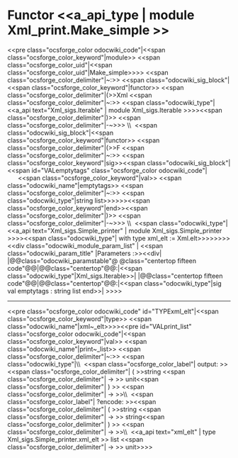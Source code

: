 =Functor <<a_api_type | module Xml_print.Make_simple >> =
<<pre class="ocsforge_color odocwiki_code"|<<span class="ocsforge_color_keyword"|module>> <<span class="ocsforge_color_uid"|<<span class="ocsforge_color_uid"|Make_simple>>>> <<span class="ocsforge_color_delimiter"|~:>> <<span class="odocwiki_sig_block"|<<span class="ocsforge_color_keyword"|functor>> <<span class="ocsforge_color_delimiter"|(>>Xml <<span class="ocsforge_color_delimiter"|~:>> <<span class="odocwiki_type"|<<a_api text="Xml_sigs.Iterable" | module Xml_sigs.Iterable >>>><<span class="ocsforge_color_delimiter"|)>> <<span class="ocsforge_color_delimiter"|-~>>> \\  <<span class="odocwiki_sig_block"|<<span class="ocsforge_color_keyword"|functor>> <<span class="ocsforge_color_delimiter"|(>>F <<span class="ocsforge_color_delimiter"|~:>> <<span class="ocsforge_color_keyword"|sig>><<span class="odocwiki_sig_block"|<<span id="VALemptytags" class="ocsforge_color odocwiki_code"|      <<span class="ocsforge_color_keyword"|val>> <<span class="odocwiki_name"|emptytags>> <<span class="ocsforge_color_delimiter"|~:>> <<span class="odocwiki_type"|string list>>>>>><<span class="ocsforge_color_keyword"|end>><<span class="ocsforge_color_delimiter"|)>> <<span class="ocsforge_color_delimiter"|-~>>> \\  <<span class="odocwiki_type"|<<a_api text="Xml_sigs.Simple_printer" | module Xml_sigs.Simple_printer >>>><<span class="odocwiki_type"| with type xml_elt := Xml.elt>>>>>>>><<div class="odocwiki_module_param_list" | <<span class="odocwiki_param_title" |Parameters :>><<div|
|@@class="odocwiki_paramstable"@ @class="centertop fifteen code"@@{{{Xml}}}|@@class="centertop"@@:|<<span class="odocwiki_type"|Xml_sigs.Iterable>>|
|@@class="centertop fifteen code"@@{{{F}}}|@@class="centertop"@@:|<<span class="odocwiki_type"|sig val emptytags : string list end>>|
>>>>

----
<<pre class="ocsforge_color odocwiki_code" id="TYPExml_elt"|<<span class="ocsforge_color_keyword"|type>> <<span class="odocwiki_name"|xml~_elt>>>><<pre id="VALprint_list" class="ocsforge_color odocwiki_code"|<<span class="ocsforge_color_keyword"|val>> <<span class="odocwiki_name"|print~_list>> <<span class="ocsforge_color_delimiter"|~:>> <<span class="odocwiki_type"|\\  <<span class="ocsforge_color_label"| output: >><<span class="ocsforge_color_delimiter"| ( >>string <<span class="ocsforge_color_delimiter"| -> >> unit<<span class="ocsforge_color_delimiter"| ) >> <<span class="ocsforge_color_delimiter"| -> >>\\  <<span class="ocsforge_color_label"| ?encode: >><<span class="ocsforge_color_delimiter"| ( >>string <<span class="ocsforge_color_delimiter"| -> >> string<<span class="ocsforge_color_delimiter"| ) >> <<span class="ocsforge_color_delimiter"| -> >>\\  <<a_api text="xml_elt" | type Xml_sigs.Simple_printer.xml_elt >> list <<span class="ocsforge_color_delimiter"| -> >> unit>>>>